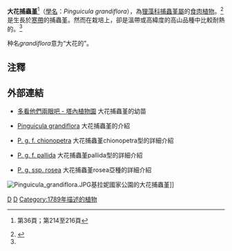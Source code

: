 {{Speciesbox
| image = Pinguicula grandiflora 4.jpg
| image_caption = 大花捕蟲堇的花
| taxon = Pinguicula grandiflora
| authority = [[Jean-Baptiste_Lamarck|Lam.]]
| subdivision_ranks = [[種下分類群|種下分類群]]
| subdivision =
*''P. g.'' ssp. ''grandiflora''<br><small>Lamarck (1789)</small>
*''P. g.'' ssp. ''rosea''<br><small>(Mutel) Casper (1962)</small>
*''P. g.'' f. ''chionopetra''<br><small>Nelson (1993)</small>
*''P. g.'' f. ''pallida''<br><small>(Gaudin) Casper (1962)</small>
}}

'''大花捕蟲堇'''<ref name="夏">{{cite book | author = 夏洛特 | year = 2007 | title = 食蟲植物觀賞與栽培圖鑑 | publisher = 商周出版 | isbn = 9789861248509}}第36頁；第214至216頁</ref>（[[學名|學名]]：''Pinguicula grandiflora''），為[[狸藻科|狸藻科]][[捕蟲堇屬|捕蟲堇屬]]的[[食肉植物|食肉植物]]。<ref name=pink>{{cite book | author=Pink, A. | title=[http://www.gutenberg.org/etext/11892 Gardening for the Million.] | year=2004 | publisher=[[Project_Gutenberg|Project Gutenberg]]}}</ref>是生長於[[寒帶|寒帶]]的捕蟲堇。然而在栽培上，卻是溫帶或高緯度的高山品種中比較耐熱的。<ref name="夏"/>

种名''grandiflora''意为“大花的”。

== 注釋 ==
{{Reflist}}

== 外部連結 ==
{{Commons-inline|Pinguicula grandiflora|大花捕蟲堇}}
* {{zh}} [http://www.tbg.idv.tw/tbgweb/cgi-bin/topic.cgi?forum=19&topic=1457 多看他們兩眼吧 - 塔內植物園] 大花捕蟲堇的幼苗
* {{en}} [http://www.gluch.info/pingu58.htm Pinguicula grandiflora]{{Wayback|url=http://www.gluch.info/pingu58.htm |date=20081121112346 }} 大花捕蟲堇的介紹
* {{en}} [http://www.pinguicula.org/pages/plantes/pinguicula_grandiflora_chionopetra.htm P. g. f. chionopetra]{{Wayback|url=http://www.pinguicula.org/pages/plantes/pinguicula_grandiflora_chionopetra.htm |date=20080516215136 }} 大花捕蟲堇chionopetra型的詳細介紹
* {{en}} [http://www.pinguicula.org/pages/plantes/pinguicula_grandiflora_pallida.htm   P. g. f. pallida]{{Wayback|url=http://www.pinguicula.org/pages/plantes/pinguicula_grandiflora_pallida.htm |date=20080516215353 }} 大花捕蟲堇pallida型的詳細介紹
* {{en}} [http://www.pinguicula.org/pages/plantes/pinguicula_grandiflora_subsp_rosea.htm P. g. ssp. rosea]{{Wayback|url=http://www.pinguicula.org/pages/plantes/pinguicula_grandiflora_subsp_rosea.htm |date=20080516100915 }} 大花捕蟲堇rosea亞種的詳細介紹

[[File:Pinguicula_grandiflora.JPG|thumb]]基拉妮國家公園的大花捕蟲堇]]
{{Taxonbar|from=Q523474}}

[[Category:欧洲食虫植物|D]]
[[Category:捕蟲堇屬|D]]
[[Category:1789年描述的植物|Category:1789年描述的植物]]